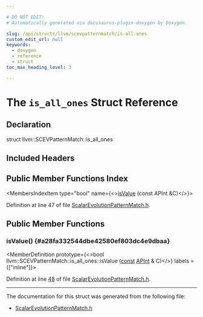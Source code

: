 ```yaml
---

# DO NOT EDIT!
# Automatically generated via docusaurus-plugin-doxygen by Doxygen.

slug: /api/structs/llvm/scevpatternmatch/is-all-ones
custom_edit_url: null
keywords:
  - doxygen
  - reference
  - struct
toc_max_heading_level: 3

---
```





# The `is_all_ones` Struct Reference

<DoxygenPage pluginConfig={pluginConfig}>



## Declaration

<CodeBlock>struct llvm::SCEVPatternMatch::is_all_ones</CodeBlock>

## Included Headers

<IncludesList>
<IncludesListItem
  filePath="llvm/Analysis/ScalarEvolutionPatternMatch.h"
  permalink="/docs/api/files/include/include/llvm/include/llvm/analysis/scalarevolutionpatternmatch-h"
  isLocal="true" />
</IncludesList>

## Public Member Functions Index

<MembersIndex>

<MembersIndexItem
  type="bool"
  name={<><a href="#a28fa332544dbe42580ef803dc4e9dbaa">isValue</a> (const APInt &amp;C)</>}>
</MembersIndexItem>

</MembersIndex>


Definition at line 47 of file <a href="/docs/api/files/include/include/llvm/include/llvm/analysis/scalarevolutionpatternmatch-h">ScalarEvolutionPatternMatch.h</a>.

<SectionDefinition>

## Public Member Functions

### isValue() {#a28fa332544dbe42580ef803dc4e9dbaa}

<MemberDefinition
  prototype={<>bool llvm::SCEVPatternMatch::is&#95;all&#95;ones::isValue (<a href="/docs/api/files/lib/lib/target/lib/target/aarch64/aarch64promoteconstant-cpp/#a90f8350fecae261c25be85d38b451bff">const</a> <a href="/docs/api/classes/llvm/apint">APInt</a> &amp; C)</>}
  labels = {["inline"]}>

Definition at line <a href="/docs/api/files/include/include/llvm/include/llvm/analysis/scalarevolutionpatternmatch-h/#l00048">48</a> of file <a href="/docs/api/files/include/include/llvm/include/llvm/analysis/scalarevolutionpatternmatch-h">ScalarEvolutionPatternMatch.h</a>.
</MemberDefinition>

</SectionDefinition>

<hr/>

The documentation for this struct was generated from the following file:

<ul>
<li><a href="/docs/api/files/include/include/llvm/include/llvm/analysis/scalarevolutionpatternmatch-h">ScalarEvolutionPatternMatch.h</a></li>
</ul>

</DoxygenPage>
